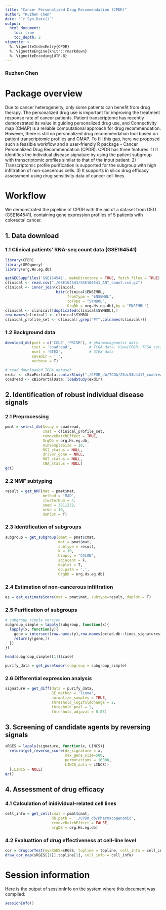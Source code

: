 ```yaml
---
title: "Cancer Personalized Drug Recommendation (CPDR)"
author: "Ruzhen Chen"
date: "`r Sys.Date()`"
output: 
  html_document:
    toc: true
    toc_depth: 2
vignette: >
  %. VignetteIndexEntry{CPDR}
  %. VignetteEngine{knitr::rmarkdown}
  %. VignetteEncoding{UTF-8}
---
```


### Ruzhen Chen 

# Package overview
Due to cancer heterogeneity, only some patients can benefit from drug therapy. The personalized drug use is important for improving the treatment response rate of cancer patients. Patient transcriptome has recently demonstrated its value in guiding personalized drug use, and Connectivity map (CMAP) is a reliable computational approach for drug recommendation. However, there is still no personalized drug recommendation tool based on patient transcriptomic profiles and CMAP. To fill this gap, here we proposed such a feasible workflow and a user-friendly R package - Cancer Personalized Drug Recommendation (CPDR). CPDR has three features. 1) It identifies the individual disease signature by using the patient subgroup with transcriptomic profiles similar to that of the input patient. 2) Transcriptomic profile purification is supported for the subgroup with high infiltration of non-cancerous cells.  3) It supports in silico drug efficacy assessment using drug sensitivity data of cancer cell lines.

# Workflow 
We demonstrated the pipeline of CPDR with the aid of a dataset from GEO (GSE164541), containing gene expression profiles of 5 patients with colorectal cancer.

## 1. Data download
### 1.1 Clinical patients' RNA-seq count data (GSE164541)
```r

library(CPDR)
library(GEOquery)
library(org.Hs.eg.db)

getGEOSuppFiles('GSE164541', makeDirectory = TRUE, fetch_files = TRUE)
clinical <- read.csv("./GSE164541/GSE164541_ANT_count.csv.gz")
clinical <- inner_join(clinical, 
                       bitr(clinical$ENSEMBL, 
                            fromType = "ENSEMBL",
                            toType = "SYMBOL", 
                            OrgDb = org.Hs.eg.db),by = "ENSEMBL")
clinical <- clinical[!duplicated(clinical$SYMBOL),]
row.names(clinical) <- clinical$SYMBOL
clinical_profile_set <- clinical[,grep("PT",colnames(clinical))]

```


### 1.2 Background data
``` r

download_db(pset = c('CCLE','PRISM'), # pharmacogenetic data
            tset = 'coadread',        # TCGA data. View(CPDR::TCGA_sets) for available cancer type
            nset = 'GTEX',            # GTEX data
            saveDir = '.',
            verbose = T)

# read downloaded TCGA dataset
exdir <- cBioPortalData::untarStudy("./CPDR_db/TCGA/25dc53d4417_coadread_tcga_pan_can_atlas_2018.tar.gz")
coadread <- cBioPortalData::loadStudy(exdir)

```


## 2. Identification of robust individual disease signals
### 2.1 Preprocessing
``` r

pmat = select_db(Assay = coadread, 
                 cmat = clinical_profile_set,
                 removeBatchEffect = TRUE, 
                 OrgDb = org.Hs.eg.db,
                 minSampleSize = 10,
                 MSI_status = NULL,
                 driver_gene = NULL,
                 MUT_status = NULL,
                 CNA_status = NULL)
gc()

```

### 2.2 NMF subtyping
``` r

result = get_NMF(mat = pmat$mat,
                 method = 'MAD',
                 clusterNum = 4, 
                 seed = 3211232,
                 nrun = 10,
                 doPlot = T)

```

### 2.3 Identification of subgroups
``` r

subgroup = get_subgroup(cmat = pmat$cmat, 
                        mat = pmat$mat, 
                        subtype = result, 
                        k = 10,
                        biopsy = "COLON",
                        adjacent = F,
                        doplot = T,
                        db.path = '.',
                        OrgDB = org.Hs.eg.db)


```

### 2.4 Estimation of non-cancerous infiltration
``` r

es = get_estimateScore(mat = pmat$mat, subtype=result, doplot = T)

```

### 2.5 Purification of subgroups 
``` r
# subgroup simple version
subgroup_simple = lapply(subgroup, function(x){
  lapply(x, function(y){
    gene = intersect(row.names(y),row.names(octad.db::lincs_signatures))
    return(y[gene,])
  })
})

head(subgroup_simple[[1]]$case)

```

``` r
purify_data = get_puretumor(subgroup = subgroup_simple)

```

### 2.6 Differential expression analysis
``` r
signature = get_diff(data = purify_data, 
                     DE_method = 'limma', 
                     normalize_samples = TRUE, 
                     threshold_log2foldchange = 2, 
                     threshold_pval = 1, 
                     threshold_adjpval = 0.05)

```

## 3. Screening of candidate agents by reversing signals
``` r
sRGES = lapply(signature, function(x, LINCS){
  return(get_reverse_score(dz_signature = x,
                           max_gene_size=500,
                           permutations = 10000,
                           LINCS_data = LINCS)) 
  },LINCS = NULL)
gc()

```

## 4. Assessment of drug efficacy
### 4.1 Calculation of inidividual-related cell lines
``` r
cell_info = get_cell(cmat = pmat$cmat,
                     db.path = './CPDR_db/Pharmacogenomic',
                     removeBatchEffect = FALSE,
                     orgDB = org.Hs.eg.db)

```

### 4.2 Evaluattion of drug effectiveness at cell-line level
``` r
cor = drugcorTest(mysRGES=sRGES, topline = topline, cell_info = cell_info)
draw_cor_map(sRGES[[1]],topline[1], cell_info = cell_info)

```

# Session information
Here is the output of sessionInfo on the system where this document was compiled:
```r
sessionInfo()
```

